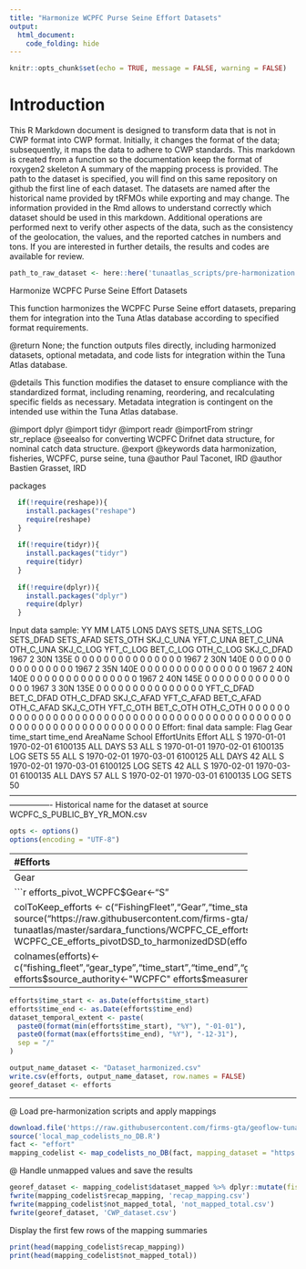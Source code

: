 ```yaml
---
title: "Harmonize WCPFC Purse Seine Effort Datasets"
output: 
  html_document: 
    code_folding: hide
---
```

```r
knitr::opts_chunk$set(echo = TRUE, message = FALSE, warning = FALSE)
```

# Introduction

This R Markdown document is designed to transform data that is not in CWP format into CWP format.
Initially, it changes the format of the data; subsequently, it maps the data to adhere to CWP standards.
This markdown is created from a function so the documentation keep the format of roxygen2 skeleton
A summary of the mapping process is provided. The path to the dataset is specified, you will find on this same repository on github the first line of each dataset. The datasets are named after the historical name provided by tRFMOs while exporting and may change. The information provided in the Rmd allows to understand correctly which dataset should be used in this markdown.
Additional operations are performed next to verify other aspects of the data, such as the consistency of the geolocation, the values, and the reported catches in numbers and tons.
If you are interested in further details, the results and codes are available for review.

```r
path_to_raw_dataset <- here::here('tunaatlas_scripts/pre-harmonization', 'wcpfc', 'effort', 'data', 'WCPFC_S_PUBLIC_BY_YR_MON.csv')
```

Harmonize WCPFC Purse Seine Effort Datasets

This function harmonizes the WCPFC Purse Seine effort datasets,
preparing them for integration into the Tuna Atlas database according to specified format requirements.


@return None; the function outputs files directly, including harmonized datasets,
        optional metadata, and code lists for integration within the Tuna Atlas database.

@details This function modifies the dataset to ensure compliance with the standardized
         format, including renaming, reordering, and recalculating specific fields as necessary.
         Metadata integration is contingent on the intended use within the Tuna Atlas database.

@import dplyr
@import tidyr
@import readr
@importFrom stringr str_replace
@seealso \code{\link{WCPFC_CE_efforts_pivotDSD_to_harmonizedDSD}} for converting WCPFC Drifnet data structure,
         \code{\link{convertDSD_wcpfc_nc}} for nominal catch data structure.
@export
@keywords data harmonization, fisheries, WCPFC, purse seine, tuna
@author Paul Taconet, IRD \email{paul.taconet@ird.fr}
@author Bastien Grasset, IRD \email{bastien.grasset@ird.fr}

packages

```r
  if(!require(reshape)){
    install.packages("reshape")
    require(reshape)
  }
  
  if(!require(tidyr)){
    install.packages("tidyr")
    require(tidyr)
  }
  
  if(!require(dplyr)){
    install.packages("dplyr")
    require(dplyr)
  }
```

Input data sample:
YY MM LAT5 LON5 DAYS SETS_UNA SETS_LOG SETS_DFAD SETS_AFAD SETS_OTH SKJ_C_UNA YFT_C_UNA BET_C_UNA OTH_C_UNA SKJ_C_LOG YFT_C_LOG BET_C_LOG OTH_C_LOG SKJ_C_DFAD
1967  2  30N 135E    0        0        0         0         0        0         0         0         0         0         0         0         0         0          0
1967  2  30N 140E    0        0        0         0         0        0         0         0         0         0         0         0         0         0          0
1967  2  35N 140E    0        0        0         0         0        0         0         0         0         0         0         0         0         0          0
1967  2  40N 140E    0        0        0         0         0        0         0         0         0         0         0         0         0         0          0
1967  2  40N 145E    0        0        0         0         0        0         0         0         0         0         0         0         0         0          0
1967  3  30N 135E    0        0        0         0         0        0         0         0         0         0         0         0         0         0          0
YFT_C_DFAD BET_C_DFAD OTH_C_DFAD SKJ_C_AFAD YFT_C_AFAD BET_C_AFAD OTH_C_AFAD SKJ_C_OTH YFT_C_OTH BET_C_OTH OTH_C_OTH
0          0          0          0          0          0          0         0         0         0         0
0          0          0          0          0          0          0         0         0         0         0
0          0          0          0          0          0          0         0         0         0         0
0          0          0          0          0          0          0         0         0         0         0
0          0          0          0          0          0          0         0         0         0         0
0          0          0          0          0          0          0         0         0         0         0
Effort: final data sample:
Flag Gear time_start   time_end AreaName School EffortUnits Effort
ALL    S 1970-01-01 1970-02-01  6100135    ALL        DAYS     53
ALL    S 1970-01-01 1970-02-01  6100135    LOG        SETS     55
ALL    S 1970-02-01 1970-03-01  6100125    ALL        DAYS     42
ALL    S 1970-02-01 1970-03-01  6100125    LOG        SETS     42
ALL    S 1970-02-01 1970-03-01  6100135    ALL        DAYS     57
ALL    S 1970-02-01 1970-03-01  6100135    LOG        SETS     50
----------------------------------------------------------------------------------------------------------------------------
Historical name for the dataset at source  WCPFC_S_PUBLIC_BY_YR_MON.csv

```r
opts <- options()
options(encoding = "UTF-8")
```

----------------------------------------------------------------------------------------------------------------------------
#Efforts

```r
DF <- read.csv(path_to_raw_dataset)
colnames(DF) <- toupper(colnames(DF))
DF$CWP_GRID <- NULL

DF <- DF %>% tidyr::gather(variable, value, -c(colnames(DF[1:10])))

DF <- DF %>% dplyr::filter(!value %in% 0) %>% dplyr::filter(!is.na(value))
DF$variable <- as.character(DF$variable)
colnames(DF)[which(colnames(DF) == "variable")] <- "Species"
DF$School <- substr(DF$Species, 7, nchar(DF$Species))
DF$Species <- sub("_C_UNA", "", DF$Species)
DF$Species <- sub("_C_LOG", "", DF$Species)
DF$Species <- sub("_C_DFAD", "", DF$Species)
DF$Species <- sub("_C_AFAD", "", DF$Species)
DF$Species <- sub("_C_OTH", "", DF$Species)
DF$CatchUnits <- "t"
DF$EffortUnits <- colnames(DF[5])
colnames(DF)[5] <- "Effort"
efforts_pivot_WCPFC <- DF; rm(DF)
```

-----------------------------------------------------------
Gear

```r
efforts_pivot_WCPFC$Gear<-"S"

colToKeep_efforts <- c("FishingFleet","Gear","time_start","time_end","AreaName","School","EffortUnits","Effort")
source("https://raw.githubusercontent.com/firms-gta/geoflow-tunaatlas/master/sardara_functions/WCPFC_CE_efforts_pivotDSD_to_harmonizedDSD.R")
efforts<-WCPFC_CE_efforts_pivotDSD_to_harmonizedDSD(efforts_pivot_WCPFC,colToKeep_efforts)

colnames(efforts)<-c("fishing_fleet","gear_type","time_start","time_end","geographic_identifier","fishing_mode","measurement_unit","measurement_value")
efforts$source_authority<-"WCPFC"
efforts$measurement <- "effort" 
```

----------------------------------------------------------------------------------------------------------------------------

```r
efforts$time_start <- as.Date(efforts$time_start)
efforts$time_end <- as.Date(efforts$time_end)
dataset_temporal_extent <- paste(
  paste0(format(min(efforts$time_start), "%Y"), "-01-01"),
  paste0(format(max(efforts$time_end), "%Y"), "-12-31"),
  sep = "/"
)

output_name_dataset <- "Dataset_harmonized.csv"
write.csv(efforts, output_name_dataset, row.names = FALSE)
georef_dataset <- efforts
```

----------------------------------------------------------------------------------------------------------------------------
@ Load pre-harmonization scripts and apply mappings

```r
download.file('https://raw.githubusercontent.com/firms-gta/geoflow-tunaatlas/master/tunaatlas_scripts/pre-harmonization/map_codelists_no_DB.R', destfile = 'local_map_codelists_no_DB.R')
source('local_map_codelists_no_DB.R')
fact <- "effort"
mapping_codelist <- map_codelists_no_DB(fact, mapping_dataset = "https://raw.githubusercontent.com/fdiwg/fdi-mappings/main/global/firms/gta/codelist_mapping_rfmos_to_global.csv", dataset_to_map = georef_dataset, mapping_keep_src_code = FALSE, summary_mapping = TRUE, source_authority_to_map = c("IATTC", "CCSBT", "WCPFC", "ICCAT", "IOTC"))
```

@ Handle unmapped values and save the results

```r
georef_dataset <- mapping_codelist$dataset_mapped %>% dplyr::mutate(fishing_fleet = ifelse(fishing_fleet == 'UNK', 'NEI', fishing_fleet), gear_type = ifelse(gear_type == 'UNK', '99.9', gear_type))
fwrite(mapping_codelist$recap_mapping, 'recap_mapping.csv')
fwrite(mapping_codelist$not_mapped_total, 'not_mapped_total.csv')
fwrite(georef_dataset, 'CWP_dataset.csv')
```

Display the first few rows of the mapping summaries

```r
print(head(mapping_codelist$recap_mapping))
print(head(mapping_codelist$not_mapped_total))
```

